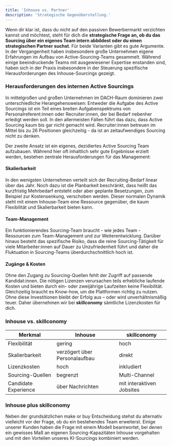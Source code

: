 ```yaml
---
title: 'Inhouse vs. Partner'
description: 'Strategische Gegenüberstellung.'
---
```


Wenn dir klar ist, dass du nicht auf den passiven Bewerbermarkt verzichten kannst und möchtest, steht für dich die **strategische 
Frage an, ob du das Sourcing über ein eigenes Team intern abbildest oder du einen strategischen Partner suchst**. Für beide 
Varianten gibt es gute Argumente. In der Vergangenheit haben insbesondere große Unternehmen eigene Erfahrungen im Aufbau 
von Active-Sourcing-Teams gesammelt. Während einige beeindruckende Teams mit ausgewiesener Expertise enstanden sind, haben 
sich in der Praxis insbesondere in der Steuerung spezifische Herausforderungen des Inhouse-Sourcings gezeigt.

### Herausforderungen des internen Active Sourcings ###

In mittelgroßen und großen Unternehmen im DACH-Raum dominieren zwei unterschiedliche Herangehensweisen: Entweder die Aufgabe 
des Active Sourcings ist ein Teil eines breiten Aufgabenspektrums von Personalreferent:innen oder Recruiter:innen, der bei Bedarf 
nebenher erledigt werden soll. In den allermeisten Fällen führt das dazu, dass Active Sourcing kaum bis gar nicht gemacht wird. 
Recruiter:innen betreuen im Mittel bis zu 26 Positionen gleichzeitig - da ist an zeitaufwendiges Sourcing nicht zu denken. 

Der zweite Ansatz ist ein eigenes, dezidiertes Active Sourcing Team aufzubauen. Während hier oft inhaltlich sehr gute Ergebnisse 
erzielt werden, bestehen zentrale Herausforderungen für das Management: 

#### Skalierbarkeit ####

In den wenigsten Unternehmen verteilt sich der Recruiting-Bedarf linear über das Jahr. Noch dazu ist die Planbarkeit beschränkt, 
dass heißt das kurzfristig Mehrbedarf entsteht oder aber geplante Besetzungen, zum Beispiel zur Kostensenkung, verschoben werden. 
Dieser normalen Dynamik steht mit einem Inhouse-Team eine Ressource gegenüber, die kaum Flexibilität und Skalierbarkeit bieten kann. 

#### Team-Management ####

Ein funktionierendes Sourcing-Team braucht - wie jedes Team - Ressourcen zum Team-Management und zur Weiterentwicklung. Darüber 
hinaus besteht das spezifische Risiko, dass die reine Sourcing-Tätigkeit für viele Mitarbeiter:innen auf Dauer zu Unzufriedenheit 
führt und daher die Fluktuation in Sourcing-Teams überdurchschnittlich hoch ist. 

#### Zugänge & Kosten ####

Ohne den Zugang zu Sourcing-Quellen fehlt der Zugriff auf passende Kandidat:innen. 
Die nötigen Lizenzen verursachen teils erhebliche laufende Kosten und bieten durch ein- oder zweijährige Laufzeiten keine 
Flexibilität. Gleichzeitig braucht es Know-how, um die Plattformen richtig zu nutzen. Ohne diese Investitionen bleibt der 
Erfolg aus – oder wird unverhältnismäßig teuer. Daher übernehmen wir bei **skillconomy** sämtliche Lizenzkosten für dich.  

### Inhouse vs. skillconomy ###

| Merkmal               | Inhouse                          | skillconomy                      |
|-----------------------|----------------------------------|----------------------------------|
| Flexibilität         | gering                           | hoch                             |
| Skalierbarkeit        | verzögert über Personalaufbau    | direkt                           |
| Lizenzkosten          | hoch                             | inkludiert                       |
| Sourcing-Quellen      | begrenzt                          | Multi-Channel                    |
| Candidate Experience        | über Nachrichten                 | mit interaktiven Jobsites        |

### Inhouse plus skillconomy ###

Neben der grundsätzlichen make or buy Entscheidung stehst du alternativ vielleicht vor der Frage, ob du ein bestehendes Team 
erweiterst. Einige unserer Kunden haben die Frage mit einem Modell beantwortet, bei denen ein gewisses Maß an eigenen Sourcing-Kapazitäten 
Inhouse vorgehalten und mit den Vorteilen unseres KI-Sourcings kombiniert werden. 
<!-- mod -->